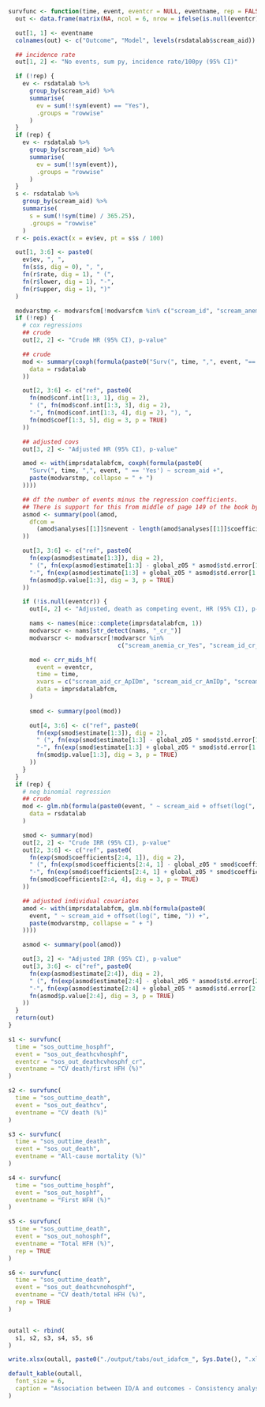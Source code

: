 ```r
survfunc <- function(time, event, eventcr = NULL, eventname, rep = FALSE) {
  out <- data.frame(matrix(NA, ncol = 6, nrow = ifelse(is.null(eventcr), 3, 4)))

  out[1, 1] <- eventname
  colnames(out) <- c("Outcome", "Model", levels(rsdatalab$scream_aid))

  ## incidence rate
  out[1, 2] <- "No events, sum py, incidence rate/100py (95% CI)"

  if (!rep) {
    ev <- rsdatalab %>%
      group_by(scream_aid) %>%
      summarise(
        ev = sum(!!sym(event) == "Yes"),
        .groups = "rowwise"
      )
  }
  if (rep) {
    ev <- rsdatalab %>%
      group_by(scream_aid) %>%
      summarise(
        ev = sum(!!sym(event)),
        .groups = "rowwise"
      )
  }
  s <- rsdatalab %>%
    group_by(scream_aid) %>%
    summarise(
      s = sum(!!sym(time) / 365.25),
      .groups = "rowwise"
    )
  r <- pois.exact(x = ev$ev, pt = s$s / 100)

  out[1, 3:6] <- paste0(
    ev$ev, ", ",
    fn(s$s, dig = 0), ", ",
    fn(r$rate, dig = 1), " (",
    fn(r$lower, dig = 1), "-",
    fn(r$upper, dig = 1), ")"
  )

  modvarstmp <- modvarsfcm[!modvarsfcm %in% c("scream_id", "scream_anemia")]
  if (!rep) {
    # cox regressions
    ## crude
    out[2, 2] <- "Crude HR (95% CI), p-value"

    ## crude
    mod <- summary(coxph(formula(paste0("Surv(", time, ",", event, "=='Yes') ~ scream_aid")),
      data = rsdatalab
    ))

    out[2, 3:6] <- c("ref", paste0(
      fn(mod$conf.int[1:3, 1], dig = 2),
      " (", fn(mod$conf.int[1:3, 3], dig = 2),
      "-", fn(mod$conf.int[1:3, 4], dig = 2), "), ",
      fn(mod$coef[1:3, 5], dig = 3, p = TRUE)
    ))

    ## adjusted covs
    out[3, 2] <- "Adjusted HR (95% CI), p-value"

    amod <- with(imprsdatalabfcm, coxph(formula(paste0(
      "Surv(", time, ",", event, " == 'Yes') ~ scream_aid +",
      paste(modvarstmp, collapse = " + ")
    ))))

    ## df the number of events minus the regression coefficients.
    ## There is support for this from middle of page 149 of the book by Parmer & Machin (ISBN 0471936405)
    asmod <- summary(pool(amod,
      dfcom =
        (amod$analyses[[1]]$nevent - length(amod$analyses[[1]]$coefficients))
    ))

    out[3, 3:6] <- c("ref", paste0(
      fn(exp(asmod$estimate[1:3]), dig = 2),
      " (", fn(exp(asmod$estimate[1:3] - global_z05 * asmod$std.error[1:3]), dig = 2),
      "-", fn(exp(asmod$estimate[1:3] + global_z05 * asmod$std.error[1:3]), dig = 2), "), ",
      fn(asmod$p.value[1:3], dig = 3, p = TRUE)
    ))

    if (!is.null(eventcr)) {
      out[4, 2] <- "Adjusted, death as competing event, HR (95% CI), p-value"

      nams <- names(mice::complete(imprsdatalabfcm, 1))
      modvarscr <- nams[str_detect(nams, "_cr_")]
      modvarscr <- modvarscr[!modvarscr %in% 
                               c("scream_anemia_cr_Yes", "scream_id_cr_Yes", "scream_aid_cr_ApIDm", "scream_aid_cr_AmIDp", "scream_aid_cr_ApIDp")]

      mod <- crr_mids_hf(
        event = eventcr,
        time = time,
        xvars = c("scream_aid_cr_ApIDm", "scream_aid_cr_AmIDp", "scream_aid_cr_ApIDp", modvarscr),
        data = imprsdatalabfcm, 
      )
      
      smod <- summary(pool(mod))

      out[4, 3:6] <- c("ref", paste0(
        fn(exp(smod$estimate[1:3]), dig = 2),
        " (", fn(exp(smod$estimate[1:3] - global_z05 * smod$std.error[1:3]), dig = 2),
        "-", fn(exp(smod$estimate[1:3] + global_z05 * smod$std.error[1:3]), dig = 2), "), ",
        fn(smod$p.value[1:3], dig = 3, p = TRUE)
      ))
    }
  }
  if (rep) {
    # neg binomial regression
    ## crude
    mod <- glm.nb(formula(paste0(event, " ~ scream_aid + offset(log(", time, "))")),
      data = rsdatalab
    )

    smod <- summary(mod)
    out[2, 2] <- "Crude IRR (95% CI), p-value"
    out[2, 3:6] <- c("ref", paste0(
      fn(exp(smod$coefficients[2:4, 1]), dig = 2),
      " (", fn(exp(smod$coefficients[2:4, 1] - global_z05 * smod$coefficients[2:4, 2]), dig = 2),
      "-", fn(exp(smod$coefficients[2:4, 1] + global_z05 * smod$coefficients[2:4, 2]), dig = 2), "), ",
      fn(smod$coefficients[2:4, 4], dig = 3, p = TRUE)
    ))

    ## adjusted individual covariates
    amod <- with(imprsdatalabfcm, glm.nb(formula(paste0(
      event, " ~ scream_aid + offset(log(", time, ")) +",
      paste(modvarstmp, collapse = " + ")
    ))))

    asmod <- summary(pool(amod))

    out[3, 2] <- "Adjusted IRR (95% CI), p-value"
    out[3, 3:6] <- c("ref", paste0(
      fn(exp(asmod$estimate[2:4]), dig = 2),
      " (", fn(exp(asmod$estimate[2:4] - global_z05 * asmod$std.error[2:4]), dig = 2),
      "-", fn(exp(asmod$estimate[2:4] + global_z05 * asmod$std.error[2:4]), dig = 2), "), ",
      fn(asmod$p.value[2:4], dig = 3, p = TRUE)
    ))
  }
  return(out)
}

s1 <- survfunc(
  time = "sos_outtime_hosphf",
  event = "sos_out_deathcvhosphf",
  eventcr = "sos_out_deathcvhosphf_cr",
  eventname = "CV death/first HFH (%)"
)

s2 <- survfunc(
  time = "sos_outtime_death",
  event = "sos_out_deathcv",
  eventname = "CV death (%)"
)

s3 <- survfunc(
  time = "sos_outtime_death",
  event = "sos_out_death",
  eventname = "All-cause mortality (%)"
)

s4 <- survfunc(
  time = "sos_outtime_hosphf",
  event = "sos_out_hosphf",
  eventname = "First HFH (%)"
)

s5 <- survfunc(
  time = "sos_outtime_death",
  event = "sos_out_nohosphf",
  eventname = "Total HFH (%)",
  rep = TRUE
)

s6 <- survfunc(
  time = "sos_outtime_death",
  event = "sos_out_deathcvnohosphf",
  eventname = "CV death/total HFH (%)",
  rep = TRUE
)


outall <- rbind(
  s1, s2, s3, s4, s5, s6
)

write.xlsx(outall, paste0("./output/tabs/out_idafcm_", Sys.Date(), ".xlsx"), rowNames = FALSE, overwrite = TRUE)

default_kable(outall,
  font_size = 6,
  caption = "Association between ID/A and outcomes - Consistency analysis with FCM"
)
```
